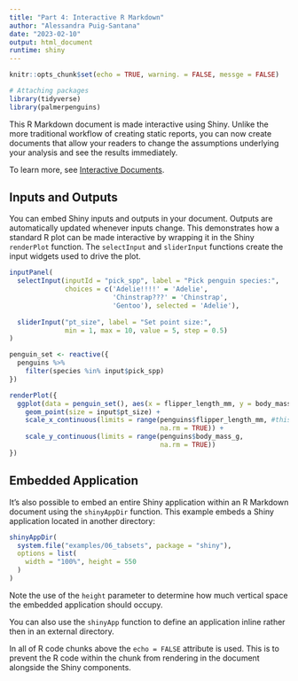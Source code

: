 ```yaml
---
title: "Part 4: Interactive R Markdown"
author: "Alessandra Puig-Santana"
date: "2023-02-10"
output: html_document
runtime: shiny
---
```


```r
knitr::opts_chunk$set(echo = TRUE, warning. = FALSE, messge = FALSE)

# Attaching packages
library(tidyverse)
library(palmerpenguins)
```

This R Markdown document is made interactive using Shiny. Unlike the more traditional workflow of creating static reports, you can now create documents that allow your readers to change the assumptions underlying your analysis and see the results immediately. 

To learn more, see [Interactive Documents](http://rmarkdown.rstudio.com/authoring_shiny.html).

## Inputs and Outputs

You can embed Shiny inputs and outputs in your document. Outputs are automatically updated whenever inputs change.  This demonstrates how a standard R plot can be made interactive by wrapping it in the Shiny `renderPlot` function. The `selectInput` and `sliderInput` functions create the input widgets used to drive the plot.

```r
inputPanel(
  selectInput(inputId = "pick_spp", label = "Pick penguin species:",
              choices = c('Adelie!!!!' = 'Adelie',
                          'Chinstrap???' = 'Chinstrap',
                          'Gentoo'), selected = 'Adelie'),
  
  sliderInput("pt_size", label = "Set point size:",
              min = 1, max = 10, value = 5, step = 0.5)
)

penguin_set <- reactive({
  penguins %>%
    filter(species %in% input$pick_spp)
})

renderPlot({
  ggplot(data = penguin_set(), aes(x = flipper_length_mm, y = body_mass_g)) +
    geom_point(size = input$pt_size) +
    scale_x_continuous(limits = range(penguins$flipper_length_mm, #this is maintaining the axis the same per species
                                      na.rm = TRUE)) +
    scale_y_continuous(limits = range(penguins$body_mass_g,
                                      na.rm = TRUE))
})
```

## Embedded Application

It's also possible to embed an entire Shiny application within an R Markdown document using the `shinyAppDir` function. This example embeds a Shiny application located in another directory:

```r
shinyAppDir(
  system.file("examples/06_tabsets", package = "shiny"),
  options = list(
    width = "100%", height = 550
  )
)
```

Note the use of the `height` parameter to determine how much vertical space the embedded application should occupy.

You can also use the `shinyApp` function to define an application inline rather then in an external directory.

In all of R code chunks above the `echo = FALSE` attribute is used. This is to prevent the R code within the chunk from rendering in the document alongside the Shiny components.



